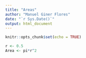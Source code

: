 ```yaml
---
title: "Areas"
author: "Manuel Giner Flores"
date: "`r Sys.Date()`"
output: html_document
---
```


```r
knitr::opts_chunk$set(echo = TRUE)
```

```r
r <- 0.5
Area <- pi*r^2
```